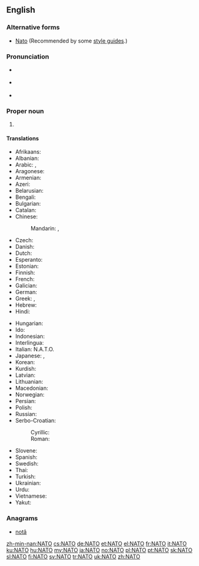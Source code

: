 {{also|nato|Nato}}
==English==
{{wikipedia}}

===Alternative forms===
* [[Nato]] (Recommended by some [[style guide]]s.)

===Pronunciation===
* {{a|UK}} {{IPA|/ˈneɪ.təʊ/}}
* {{a|US}} {{IPA|/ˈneɪ.toʊ/}}
* {{rhymes|eɪtəʊ}}

===Proper noun===
{{en-proper noun}}

# {{acronym of|w:North Atlantic Treaty Organization|North Atlantic Treaty Organization}}

====Translations====
{{trans-top|North Atlantic Treaty Organization}}
* Afrikaans: {{t-|af|NAVO}}
* Albanian: {{t-|sq|NATO}}
* Arabic: {{t-|ar|حلف الناتو|m|tr=Hilf al-naatu}},  {{t-|ar|ناتو|m|tr=naatu}}
* Aragonese: {{t-|an|OTAN|f}}
* Armenian: {{t-|hy|ՆԱՏՕ|tr=NATŌ|sc=Armn}}
* Azeri: {{t-|az|NATO}}
* Belarusian: {{t-|be|НАТО|f|tr=NÁTO}}
* Bengali: {{t-|bn|ন্যাটো}}
* Bulgarian: {{t+|bg|НАТО|tr=NÁTO}}
* Catalan: {{t-|ca|OTAN|f}}
* Chinese:
*: Mandarin: {{t-|cmn|北約|sc=Hani}}, {{t-|cmn|北约|tr=Běiyuē|sc=Hani}}
* Czech: {{t+|cs|NATO|n}}
* Danish: {{t-|da|NATO}}
* Dutch: {{t+|nl|NAVO}}
* Esperanto: {{t-|eo|NATO}}
* Estonian: {{t+|et|NATO}}
* Finnish: {{t+|fi|NATO}}
* French: {{t+|fr|OTAN|f}}
* Galician: {{t-|gl|OTAN|f}}
* German: {{t+|de|NATO|f}}
* Greek: {{t+|el|ΝΑΤΟ}}, {{t-|el|ΟΒΣ}}
* Hebrew: {{t-|he|נאט״ו|tr=nat"o}}
* Hindi: {{t-|hi|नैटो|tr=naiṭō}}
{{trans-mid}}
* Hungarian: {{t+|hu|NATO}}
* Ido: {{t-|io|NATO}}
* Indonesian: {{t-|id|NATO}}
* Interlingua: {{t-|ia|OTAN}}
* Italian: N.A.T.O.
* Japanese: {{t-|ja|北大西洋条約|tr=きたたいせいようじょうやく, kita-taiseyō-jōyaku}},  {{t-|ja|ナトー|tr=Natō}}
* Korean: {{t-|ko|나토|tr=Nato|sc=Hang}}
* Kurdish: {{t+|ku|NATO}}
* Latvian: {{t-|lv|NATO}}
* Lithuanian: {{t-|lt|NATO}}
* Macedonian: {{t-|mk|НАТО|f|tr=NÁTO}}
* Norwegian: {{t+|no|NATO}}
* Persian: {{t+|fa|ناتو|tr=Nâto}}
* Polish: {{t+|pl|NATO}}
* Russian: {{t+|ru|НАТО|f|tr=NÁTO}}
* Serbo-Croatian:
*: Cyrillic: {{t-|sh|НАТО|sc=Cyrl}}
*: Roman: {{t-|sh|NATO}}
* Slovene: {{t+|sl|NATO}}
* Spanish: {{t+|es|OTAN|f}}
* Swedish: {{t+|sv|NATO}}
* Thai: {{t-|th|นาโต้|tr=naa-dtôh}}
* Turkish: {{t+|tr|NATO}}
* Ukrainian: {{t+|uk|НАТО|f|tr=NÁTO}}
* Urdu: {{t-|ur|نیٹو}}
* Vietnamese: {{t-|vi|NATO}}
* Yakut: {{tø|sah|ХАҮТ|tr=HAUT|sc=Cyrl}}
{{trans-bottom}}

===Anagrams===
* [[notâ#English|notâ]]

[[zh-min-nan:NATO]]
[[cs:NATO]]
[[de:NATO]]
[[et:NATO]]
[[el:NATO]]
[[fr:NATO]]
[[it:NATO]]
[[ku:NATO]]
[[hu:NATO]]
[[my:NATO]]
[[ja:NATO]]
[[no:NATO]]
[[pl:NATO]]
[[pt:NATO]]
[[sk:NATO]]
[[sl:NATO]]
[[fi:NATO]]
[[sv:NATO]]
[[tr:NATO]]
[[uk:NATO]]
[[zh:NATO]]